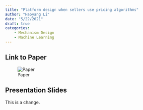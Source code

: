```yaml
---
title: "Platform design when sellers use pricing algorithms"
author: "Haoyang Li"
date: "5/22/2021"
draft: true
categories: 
    - Mechanism Design
    - Machine Learning
---
```


## Link to Paper
![Paper](https://papers.ssrn.com/sol3/papers.cfm?abstract_id=3814014)

## Presentation Slides

This is a change.
